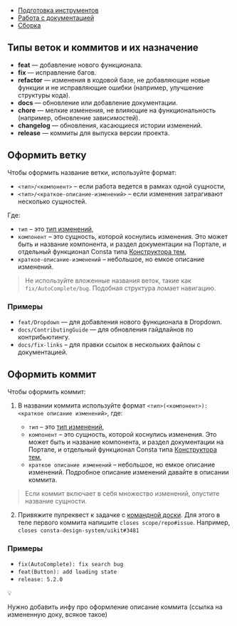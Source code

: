 
<MdxMenu>

- [Подготовка инструментов](#подготовка-инструментов)
- [Работа с документацией](#работа-с-документацией)
- [Сборка](#сборка)

</MdxMenu>

## Типы веток и коммитов и их назначение

- **feat** — добавление нового функционала.
- **fix** — исправление багов.
- **refactor** — изменения в кодовой базе, не добавляющие новые функции и не исправляющие ошибки (например, улучшение структуры кода).
- **docs** — обновление или добавление документации.
- **chore** — мелкие изменения, не влияющие на функциональность (например, обновление зависимостей).
- **changelog** — обновления, касающиеся истории изменений.
- **release** — коммиты для выпуска версии проекта.

## Оформить ветку

Чтобы оформить название ветки, используйте формат:

- `<тип>/<компонент>` – если работа ведется в рамках одной сущности,
- `<тип>/<краткое-описание-изменений>` – если изменения затрагивают несколько сущностей.

Где:

- `тип` – это [тип изменений](https://www.notion.so/12ac4fa839ec80f09234fb3ae3ddb79a?pvs=21),
- `компонент` – это сущность, которой коснулись изменения. Это может быть и название компонента, и раздел документации на Портале, и отдельный функционал Consta типа [Конструктора тем](##THEME_CONSTRUCTOR),
- `краткое-описание-изменений` – небольшое, но емкое описание изменений.

> Не используйте вложенные названия веток, такие как `fix/AutoComplete/bug`. Подобная структура ломает навигацию.

### Примеры

- `feat/Dropdown` — для добавления нового функционала в Dropdown.
- `docs/ContributingGuide` — для обновления гайдлайнов по контрибьютингу.
- `docs/fix-links` – для правки ссылок в нескольких файлоы с документацией.

## Оформить коммит

Чтобы оформить коммит:

1.  В названии коммита используйте формат `<тип>(<компонент>): <краткое описание изменений>`, где:

    - `тип` – это [тип изменений](#типы-веток-и-коммитов),
    - `компонент` – это сущность, которой коснулись изменения. Это может быть и название компонента, и раздел документации на Портале, и отдельный функционал Consta типа [Конструктора тем](##THEME_CONSTRUCTOR),
    - `краткое описание изменений` – небольшое, но емкое описание изменений. Подробное описание изменений давайте в описании коммита.

> Если коммит включает в себя множество изменений, опустите название сущности.

2. Привяжите пулреквест к задачке с [командной доски](https://github.com/orgs/consta-design-system/projects/7). Для этого в теле первого коммита напишите `closes scope/repo#issue`. Например, `closes consta-design-system/uikit#3481`

### Примеры

- `fix(AutoComplete): fix search bug`
- `feat(Button): add loading state`
- `release: 5.2.0`

<aside>
💡

Нужно добавить инфу про оформление описание коммита (ссылка на измененную доку, всякое такое)

</aside>
